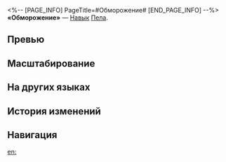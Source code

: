 <%-- [PAGE_INFO]
PageTitle=#Обморожение#
[END_PAGE_INFO] --%>
{{Навык Инфобокс
|Название         = Обморожение
|Изображение      = Навык Обморожение.png
|Персонаж         = Пела
|Тип              = Навык
|Тэг              = Одиночная атака
|УронСтойк        = 20
|ЭнергияГен       = 30
|Энергия          = 
|Длительность     = 
|Описание         = Снимает 1 {{Доп эффект|усиление}} с одного противника и наносит ему ледяной урон, равный {{Цвет|Выделенный|105%—231%}} от силы атаки Пелы.
|Свойство1        = 
|Масштабирование1 = 
}}
'''«Обморожение»''' — [[Навык]] [[Пела]].

==Превью==
{{Превью
|Файл = Обморожение Превью
}}

==Масштабирование==
{{Масштабирование навыка
|105%;115.5%;126%;136.5%;147%;157.5%;170.63%;183.75%;196.88%;210%;220.5%;231%;241.5%;252%;262.5%
}}

==На других языках==
{{На других языках
|en   = Frostbite
|zhs  = 低温妨害
|zht  = 低溫妨害
|ja   = {{Rubi|低温妨害|ていおんぼうがい}}
|ko   = 저온 방해
|es   = Escarcha
|fr   = Morsure du givre
|ru   = Обморожение
|th   = Frostbite
|vi   = Tê Cóng
|de   = Frostbeule
|id   = Frostbite
|pt   = Geladura
}}

==История изменений==
{{История изменений|3.5}}

==Навигация==
{{Навык Навбокс|Пела}}

[[en:]]